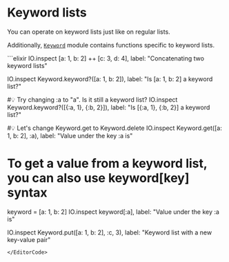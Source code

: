 
# Keyword lists

You can operate on keyword lists just like on regular lists.

Additionally, [`Keyword`](https://hexdocs.pm/elixir/Keyword.html) module contains functions specific to keyword lists.

<EditorCode>
```elixir
IO.inspect [a: 1, b: 2] ++ [c: 3, d: 4],
  label: "Concatenating two keyword lists"

IO.inspect Keyword.keyword?([a: 1, b: 2]),
  label: "Is [a: 1, b: 2] a keyword list?"

#💡 Try changing :a to "a". Is it still a keyword list?
IO.inspect Keyword.keyword?([{:a, 1}, {:b, 2}]),
  label: "Is [{:a, 1}, {:b, 2}] a keyword list?"

#💡 Let's change Keyword.get to Keyword.delete
IO.inspect Keyword.get([a: 1, b: 2], :a),
  label: "Value under the key :a is"

# To get a value from a keyword list, you can also use keyword[key] syntax
keyword = [a: 1, b: 2]
IO.inspect keyword[:a], label: "Value under the key :a is"

IO.inspect Keyword.put([a: 1, b: 2], :c, 3),
  label: "Keyword list with a new key-value pair"
```
</EditorCode>
